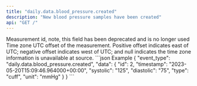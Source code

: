 ```yaml
---
title: "daily.data.blood_pressure.created"
description: "New blood pressure samples have been created"
api: "GET /"
---
```

<ResponseField name="event_type" type="string" required="false">

</ResponseField>
<ResponseField name="data" type="ClientFacingBloodPressureTimeseries" required="true">
<Expandable title="ClientFacingBloodPressureTimeseries">
<ResponseField name="id" type="integer" required="false">
Measurement id, note, this field has been deprecated and is no longer used
</ResponseField>
<ResponseField name="timestamp" type="string" required="true">

</ResponseField>
<ResponseField name="timezone_offset" type="integer" required="false">
Time zone UTC offset of the measurement. Positive offset indicates east of UTC; negative offset indicates west of UTC; and null indicates the time zone information is unavailable at source.
</ResponseField>
<ResponseField name="systolic" type="number" required="true">

</ResponseField>
<ResponseField name="diastolic" type="number" required="true">

</ResponseField>
<ResponseField name="type" type="string" required="false">

</ResponseField>
<ResponseField name="unit" type="string" required="true">

</ResponseField>
</Expandable>
</ResponseField>
<ResponseExample>
```json Example
{
  "event_type": "daily.data.blood_pressure.created",
  "data": {
    "id": 2,
    "timestamp": "2023-05-20T15:09:46.964000+00:00",
    "systolic": "125",
    "diastolic": "75",
    "type": "cuff",
    "unit": "mmHg"
  }
}
```
</ResponseExample> 
